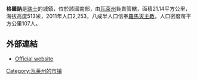 '''格羅訥'''是[[瑞士|瑞士]]的城鎮，位於該國南部，由[[瓦萊州|瓦萊州]]負責管轄，面積21.14平方公里，海拔高度513米，2011年人口2,253，八成半人口信奉[[羅馬天主教|羅馬天主教]]，人口密度每平方公里107人。

==外部連結==
* [http://www.grone.ch Official website] {{Wayback|url=http://www.grone.ch/ |date=20101127064101 }} {{fr icon}}

{{Switzerland-geo-stub}}
[[Category:瓦莱州的市镇|Category:瓦莱州的市镇]]
